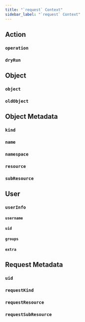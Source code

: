 ```yaml
---
title: "`request` Context"
sidebar_label: "`request` Context"
---
```


## Action
### `operation`
### `dryRun`

## Object
### `object`
### `oldObject`

## Object Metadata
### `kind`
### `name`
### `namespace`
### `resource`
### `subResource`

## User
### `userInfo`
#### `username`
#### `uid`
#### `groups`
#### `extra`

## Request Metadata
### `uid`
### `requestKind`
### `requestResource`
### `requestSubResource`

